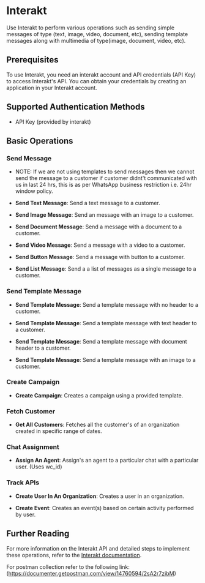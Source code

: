 # Interakt

Use Interakt to perform various operations such as sending simple messages of type (text, image, video, document, etc), sending template messages along with multimedia of type(image, document, video, etc).

## Prerequisites

To use Interakt, you need an interakt account and API credentials (API Key) to access Interakt's API. You can obtain your credentials by creating an application in your Interakt account.

## Supported Authentication Methods

-   API Key (provided by interakt)

## Basic Operations

### Send Message

-   NOTE: If we are not using templates to send messages then we cannot send the message to a customer if customer didnt't communicated with us in last 24 hrs, this is as per WhatsApp business restriction i.e. 24hr window policy.

-   **Send Text Message**: Send a text message to a customer.

-   **Send Image Message**: Send an message with an image to a customer.

-   **Send Document Message**: Send a message with a document to a customer.

-   **Send Video Message**: Send a message with a video to a customer.

-   **Send Button Message**: Send a message with button to a customer.

-   **Send List Message**: Send a a list of messages as a single message to a customer.

### Send Template Message

-   **Send Template Message**: Send a template message with no header to a customer.

-   **Send Template Message**: Send a template message with text header to a customer.

-   **Send Template Message**: Send a template message with document header to a customer.

-   **Send Template Message**: Send a template message with an image to a customer.

### Create Campaign

-   **Create Campaign**: Creates a campaign using a provided template.

### Fetch Customer

-   **Get All Customers**: Fetches all the customer's of an organization created in specific range of dates.

### Chat Assignment

-   **Assign An Agent**: Assign's an agent to a particular chat with a particular user. (Uses wc_id)

### Track APIs

-   **Create User In An Organization**: Creates a user in an organization.

-   **Create Event**: Creates an event(s) based on certain activity performed by user.

## Further Reading

For more information on the Interakt API and detailed steps to implement these operations, refer to the [Interakt documentation](https://www.interakt.shop/resource-center/).

For postman collection refer to the following link: (https://documenter.getpostman.com/view/14760594/2sA2r7zibM)
